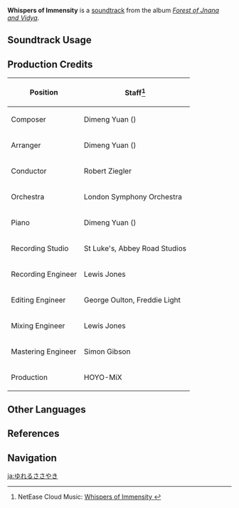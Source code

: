 {{Soundtrack Infobox
|image          = Forest of Jnana and Vidya.png
|album          = Forest of Jnana and Vidya
|disc           = 3
|number         = 77
|featured       =
|featured2      =
|featured3      =
|featured_disc  =
|featured_disc2 =
|featured_disc3 =
|youtube_id     = YBG-sspJExw
|spotify_id     = 0RSZKicFVBs0CoJ8Hiund2
|previous       = Nameless Days
|next           = Immemorial Land
}}
'''Whispers of Immensity''' is a [[soundtrack]] from the album ''[[Forest of Jnana and Vidya]]''.

==Soundtrack Usage==
{{Soundtrack Usage
|quest    = The Continuation of the Sabzeruz Festival
|location = Mawtiyima
|domain   = A Forest of Change (Domain);;Mysterious Ruins;;That Day Under Irminsul;;The Greater Lord's Remaining Consciousness;;The Night-Bird Falls at the Curtain's Call (Domain)//[[Irminsul]]'s inner region
}}

==Production Credits==
{| class="wikitable"
! Position
! Staff<ref>NetEase Cloud Music: [https://music.163.com/song?id=1992343577 Whispers of Immensity {{zh|细语回萦}}]</ref>
|-
! Composer
| Dimeng Yuan ({{zh|苑迪萌}})
|-
! Arranger
| Dimeng Yuan ({{zh|苑迪萌}})
|-
! Conductor
| Robert Ziegler
|-
! Orchestra
| London Symphony Orchestra
|-
! Piano
| Dimeng Yuan ({{zh|苑迪萌}})
|-
! Recording Studio
| St Luke's, Abbey Road Studios
|-
! Recording Engineer
| Lewis Jones
|-
! Editing Engineer
| George Oulton, Freddie Light
|-
! Mixing Engineer
| Lewis Jones
|-
! Mastering Engineer
| Simon Gibson
|-
! Production
| HOYO-MiX
|}
<!--
==Gallery==
<gallery>
</gallery>

==Trivia==
-->
==Other Languages==
{{Other Languages
|en      = Whispers of Immensity
|zhs     = 细语回萦
|zhs_rm  = Xìyǔ Huíyíng
|zht     = 細語回縈
|zht_rm  = Xìyǔ Huíyíng
|zh_tl   = 
|ja      = ゆれるささやき
|ja_rm   = Yureru Sasayaki
|ja_tl   = 
}}

==References==
{{Reflist}}

==Navigation==
{{Soundtrack Navbox|Forest of Jnana and Vidya}}

[[ja:ゆれるささやき]]
